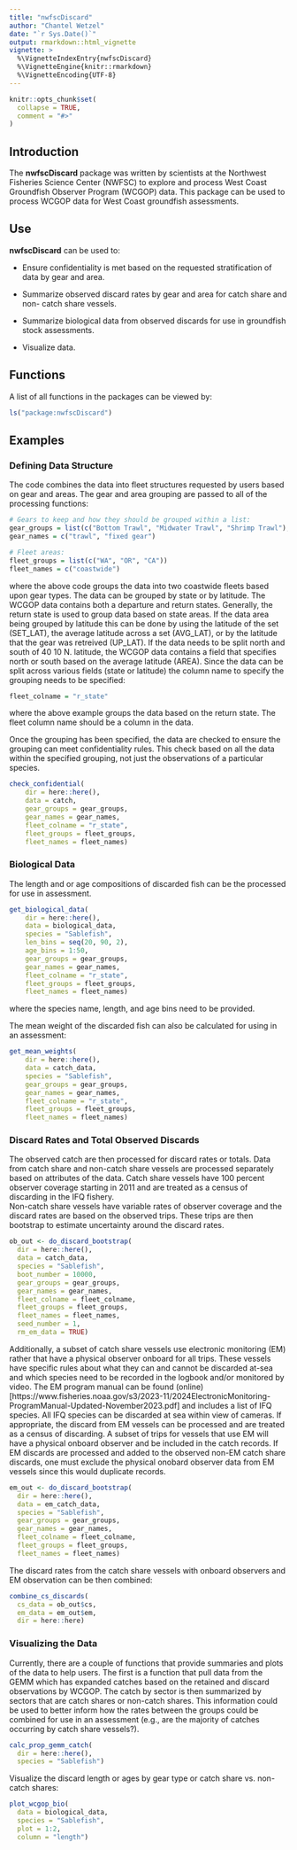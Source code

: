 ```yaml
---
title: "nwfscDiscard"
author: "Chantel Wetzel"
date: "`r Sys.Date()`"
output: rmarkdown::html_vignette
vignette: >
  %\VignetteIndexEntry{nwfscDiscard}
  %\VignetteEngine{knitr::rmarkdown}
  %\VignetteEncoding{UTF-8}
---
```


```r
knitr::opts_chunk$set(
  collapse = TRUE,
  comment = "#>"
)
```

## Introduction

The **nwfscDiscard** package was written by scientists at the Northwest Fisheries Science Center (NWFSC) to explore and process West Coast Groundfish Observer Program (WCGOP) data. This package can be
used to process WCGOP data for West Coast groundfish assessments.

## Use

**nwfscDiscard** can be used to:

* Ensure confidentiality is met based on the requested stratification of data
by gear and area.

* Summarize observed discard rates by gear and area for catch share and non-
catch share vessels.

* Summarize biological data from observed discards for use in groundfish
stock assessments.

* Visualize data.

## Functions

A list of all functions in the packages can be viewed by:

```r
ls("package:nwfscDiscard")
```

## Examples

### Defining Data Structure

The code combines the data into fleet structures requested by users based on gear
and areas. The gear and area grouping are passed to all of the processing functions:

```r
# Gears to keep and how they should be grouped within a list:
gear_groups = list(c("Bottom Trawl", "Midwater Trawl", "Shrimp Trawl"), c("Hook & Line", "Pot"))
gear_names = c("trawl", "fixed gear")

# Fleet areas:
fleet_groups = list(c("WA", "OR", "CA"))
fleet_names = c("coastwide")
```

where the above code groups the data into two coastwide fleets based upon gear
types. The data can be grouped by state or by latitude.  The WCGOP data contains
both a departure and return states.  Generally, the return state is used to group
data based on state areas. If the data area being grouped by latitude this can be
done by using the latitude of the set (SET_LAT), the average latitude across a
set (AVG_LAT), or by the latitude that the gear was retreived (UP_LAT).  If the
data needs to be split north and south of 40 10 N. latitude, the WCGOP data contains
a field that specifies north or south based on the average latitude (AREA). Since
the data can be split across various fields (state or latitude) the column name
to specify the grouping needs to be specified:

```r
fleet_colname = "r_state"
```

where the above example groups the data based on the return state. The fleet 
column name should be a column in the data.

Once the grouping has been specified, the data are checked to ensure the grouping
can meet confidentiality rules. This check based on all the data within the specified
grouping, not just the observations of a particular species.

```r
check_confidential(
    dir = here::here(),
    data = catch,
    gear_groups = gear_groups,
    gear_names = gear_names,
    fleet_colname = "r_state",
    fleet_groups = fleet_groups,
    fleet_names = fleet_names)
```

### Biological Data

The length and or age compositions of discarded fish can be the processed for use 
in assessment.

```r
get_biological_data(
    dir = here::here(),
    data = biological_data,
    species = "Sablefish",
    len_bins = seq(20, 90, 2),
    age_bins = 1:50,
    gear_groups = gear_groups,
    gear_names = gear_names,
    fleet_colname = "r_state",
    fleet_groups = fleet_groups,
    fleet_names = fleet_names)
```

where the species name, length, and age bins need to be provided.

The mean weight of the discarded fish can also be calculated for using in an 
assessment:

```r
get_mean_weights(
    dir = here::here(),
    data = catch_data,
    species = "Sablefish",
    gear_groups = gear_groups,
    gear_names = gear_names,
    fleet_colname = "r_state",
    fleet_groups = fleet_groups,
    fleet_names = fleet_names)
```

### Discard Rates and Total Observed Discards

The observed catch are then processed for discard rates or totals.  Data from
catch share and non-catch share vessels are processed separately based on 
attributes of the data. Catch share vessels have 100 percent observer coverage 
starting in 2011 and are treated as a census of discarding in the IFQ fishery.  
Non-catch share vessels have variable rates of observer coverage and the discard 
rates are based on the observed trips. These trips are then bootstrap to estimate 
uncertainty around the discard rates. 

```r
ob_out <- do_discard_bootstrap(
  dir = here::here(),
  data = catch_data,
  species = "Sablefish",
  boot_number = 10000,
  gear_groups = gear_groups,
  gear_names = gear_names,
  fleet_colname = fleet_colname,
  fleet_groups = fleet_groups,
  fleet_names = fleet_names,
  seed_number = 1,
  rm_em_data = TRUE)
```

Additionally, a subset of catch share vessels use electronic monitoring (EM) rather
that have a physical observer onboard for all trips. These vessels have specific
rules about what they can and cannot be discarded at-sea and which species need
to be recorded in the logbook and/or monitored by video. The EM program manual
can be found (online)[https://www.fisheries.noaa.gov/s3/2023-11/2024ElectronicMonitoring-ProgramManual-Updated-November2023.pdf] and includes a list of IFQ species.  All IFQ species
can be discarded at sea within view of cameras. If appropriate, the discard from
EM vessels can be processed and are treated as a census of discarding. A subset
of trips for vessels that use EM will have a physical onboard observer and be
included in the catch records. If EM discards are processed and added to the 
observed non-EM catch share discards, one must exclude the physical onobard observer 
data from EM vessels since this would duplicate records.


```r
em_out <- do_discard_bootstrap(
  dir = here::here(),
  data = em_catch_data,
  species = "Sablefish",
  gear_groups = gear_groups,
  gear_names = gear_names,
  fleet_colname = fleet_colname,
  fleet_groups = fleet_groups,
  fleet_names = fleet_names)
```

The discard rates from the catch share vessels with onboard observers and EM 
observation can be then combined:

```r
combine_cs_discards(
  cs_data = ob_out$cs,
  em_data = em_out$em,
  dir = here::here)
```

### Visualizing the Data

Currently, there are a couple of functions that provide summaries and plots of the 
data to help users.  The first is a function that pull data from the GEMM which
has expanded catches based on the retained and discard observations by WCGOP. The
catch by sector is then summarized by sectors that are catch shares or non-catch
shares.  This information could be used to better inform how the rates between the
groups could be combined for use in an assessment (e.g., are the majority of catches
occurring by catch share vessels?).

```r
calc_prop_gemm_catch(
  dir = here::here(),
  species = "Sablefish")
```

Visualize the discard length or ages by gear type or catch share vs. non-catch
shares:

```r
plot_wcgop_bio(
  data = biological_data,
  species = "Sablefish",
  plot = 1:2,
  column = "length")
```


